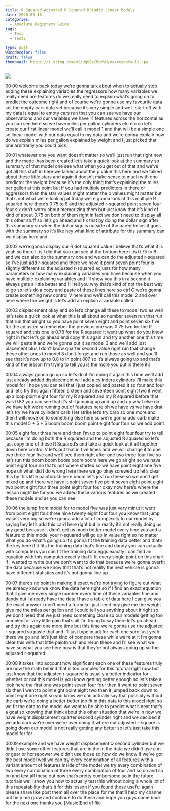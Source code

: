 ```yaml
---
title: R Squared Adjusted R Squared RStudio Linear Models
date: 2020-05-18
categories:
  - Absolute Beginners Guide
tags:
  - Test
  - Test2

type: post
w3codecolor: false
draft: false
thumbnail: https://i.ytimg.com/vi/UqS0zCMcMVM/maxresdefault.jpg
---
```


<a href="https://www.youtube.com/watch?v=UqS0zCMcMVM">
<img src="https://i.ytimg.com/vi/UqS0zCMcMVM/maxresdefault.jpg">
</a>









00:00
welcome back today we're gonna talk about when to actually stop adding these
explaining variables the regressors how many variables we
really need are features do we really need to explain what's going on to
predict the outcome right and of course we're gonna use my favourite data set
the empty cars data set because it's very simple and we'll start off with my
data is equal to empty cars run that you
can see we have our observations and our
variables we have 11 features across the horizontal as you can see here so we
have miles per gallon cylinders etc etc so let's create our first linear model
we'll call it model 1 and that will be a
simple one so linear model with our data
equal to my data and we're gonna explain how do we explain miles per gallon
explained by weight and I just picked that one arbitrarily you could pick

00:01
whatever one you want doesn't matter so we'll just run that right now and the
model has been created let's take a quick look at the summary so summary of
that model one see what when you get out of that and we've got all this stuff in
here we talked about the p value this here and we talked about these little
stars and again it doesn't make sense to much with one predictor the weight
because it's the only thing that's explaining the miles per gallon at this
point but if you had multiple predictors in there or aggressors then the star
values might matter the p values might matter but that's not what we're looking
at today we're gonna look at this multiple R squared here
there's 0.75 to 8 and the adjusted r-squared point seven four four six
don't worry about memorizing them but just know that it's kind of kind of
about 0.75 on both of them right in fact we don't need to display all this other
stuff so let's go ahead and fix that by doing the dollar sign after this summary
so when the dollar sign is outside of the parentheses it goes with the summary
so it's like hey what kind of attribute for this summary can we display here and

00:02
we're gonna display our R dot squared value I believe that's what it is yeah so
there it is I did that you can see at the bottom here it is 0.75 to 8 and we
can also do the summary one and we can do the adjusted r-squared
so I've just add r-squared and there we have it point seven point four is
slightly different so the adjusted r-squared adjusts for how many
parameters or how many explaining variables you have because when you have
multiple explaining variables and I'll show you this in a second it always gets
a little better and I'll tell you why that's kind of not the best way to go so
let's do a copy and paste of these lines here so ctrl C we're gonna create
something new control V here and we'll call this model
2 and over here where the weight is let's add an explain a variable called

00:03
displacement okay and so let's change all these to model two as well let's
take a quick look at what this is all about so number seven run that run that
run that alright so you have point seven eight and point seven six five for the
adjusted so remember the previous one was 0.75 two for the R squared and this
one is 0.78 for the R squared it went up what do you know right in fact let's go
ahead and copy this again and try another one this time we will paste it
and we're gonna put it as model 3 and we'll add just placement plus I don't
know quarter second value right run that
change these other ones to model 3 don't forget and run those as well and you'll
see that it's now up to 0.8 to in point 807 so it's always going up and that's
kind of the lesson I'm trying to tell you is the more you put in there it's

00:04
always gonna go up so let's do it I'm doing it again this time we'll add just
already added displacement will add a cylinders cylinders
I'll make this model for I hope you can tell that I just copied and pasted it so
four and four and let's try this again fifteen sixteen and seventeen point
eight two it went up a loop point eight four for my R squared and my R squared
before that was 0.82 you can see that it's still jumping up and up and up what
else do we have left we're running out of
features here oh we have vs we have drat let's try we have cylinders carb I let
strike let's try carb so one more and then I
will move on to something else here so we're gonna add carb make this model 5 +
5 + 5 boom boom boom point eight four four so we add point

00:05
eight four three here and then I'm up to point eight four four try to tell
because I'm doing both the R squared and the adjusted R squared so let's just
copy one of these R Squared's and take a quick look at it all together down here
control V let's put that in five times and we will change it to one two three
four five and we'll see them right after one two three four five so let's run
this boom boom boom boom boom here we go alright so we have point eight four no
that's not where started so we have point eight one five nope uh what did I
do wrong here there we go okay screwed up let's clear this by this little
paintbrush here boom let's just run these so we don't get mixed up and there
we have it point seven five point seven eight point eight two point eight four
three point eight four four okay now here's where the lesson might be for you
we added these various features as we created these models and as you can see

00:06
the jump from model for to model five was just very minut it went from point
eight four three nine twenty eight four four you know that jump wasn't very big
so we're gonna add a lot of complexity to our model by saying hey let's add
this card here right but in reality it's not really doing us any good because it
didn't get us much better model every time you add a feature to this model
your r-squared will go up in value right
so no matter what you do what's going up it's gonna fit the training data better
and that's the key here if it fits the training data that's fine and dandy you
can actually with computers you can fit the training data eggs
exactly I can find an equation with this computer exactly that'll fit every
single point on this chart if I wanted to write but we don't want to do that
because we're gonna overfit the data because we know that that's not reality
the next vehicle is gonna have different statistics and it's not gonna line up

00:07
there's no point in making it exact we're not trying to figure out what we
already know we know the data here right so if I find an exact equation that'll
give me every single number every time of these variables fine and dandy but I
already have the data I have a table of data here I can give you the exact
answer I don't need a formula I just need hey give me the weight give
me the miles per gallon and I could tell you anything about it right so we don't
need that we just need something close so our models getting too complex for
very little gain that's all I'm trying to say there let's go ahead and try this
again one more time but this time we're gonna use the adjusted r-squared so
paste that and I'll just type in adj for each one sure just yeah there we go
and let's just kind of compare these while we're at it I'm gonna clear this
with that little paintbrush and rerun these and I'll see what we have so what
you see here now is that they're not always going up so the adjusted r-squared

00:08
it takes into account how significant each one of these features truly are now
the math behind that is too complex for this tutorial right now but just know
that the adjusted r-squared is usually a
better indicator for whether or not this model is you know getting better enough
so let's take a look here the first one was point seven four four then it went
to point seven six then I went to point eight point eight
two then it jumped back down to point eight one right so you know we can
actually say that possibly without the carb we're doing a better better job
fit in this data to this model right so we fit the data to the model we want to
be able to predict what's next that's a goal so knowing that think about this
other situation that we're in now we have weight displacement quarter second
cylinder right and we decided if we add carb we're over we're over doing it
where our adjusted r-square is going down our model is not really getting any
better so let's just take this model for for

00:09
example and we have weight displacement Q second cylinder but we didn't use some
other features that are in the in the data we didn't use a.m. or gear or
horsepower we didn't use those so how do
we know if we've got the best model well we can try every combination of all
features with a variant amount of features inside of the model we try
every combination of two every combination of three every combination
of four and so on and so on and test all these out now that's pretty cumbersome
so in the future tutorials we'll show you how to actually test this without
doing a whole lot of this repeatability that's it for this lesson if you found
these useful again please share like post them all over the place for me
that'll help my channel out help me grow and continue to do these and hope you
guys come back for the next one thanks you [Music]End of file

